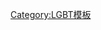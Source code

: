 {{Sidebar with collapsible lists
| name = 同性結合
| style = width:{{{width|}}}
| title = [[同性結合]][[同性婚姻法制化|法制化]]
| expanded = {{{expanded|同性婚姻}}}

| list1class = hlist
| list1title = 全國實行[[同性婚姻]]
| list1name  = 同性婚姻
| list1      = 
*[[荷兰同性婚姻|荷兰]](2001.4.1)
*[[比利时同性婚姻|比利时]](2003.6.1)
*[[西班牙同性婚姻|西班牙]](2005.7.3)
*[[加拿大同性婚姻|加拿大]](2005.7.20)
*[[南非同性婚姻|南非]](2006.11.30)
*[[挪威同性婚姻|挪威]](2009.1.1)
*[[瑞典同性婚姻|瑞典]](2009.5.1)
*[[葡萄牙同性婚姻|葡萄牙]](2010.6.5)
*[[冰岛同性婚姻|冰岛]](2010.6.27)
*[[阿根廷同性婚姻|阿根廷]](2010.7.22)
*[[丹麥同性婚姻|丹麥]](2012.6.15)<sup>2</sup>
*[[巴西同性婚姻|巴西]](2013.5.16)
*[[法國同性婚姻|法國]](2013.5.18)<sup>3、</sup><sup>4</sup>
*[[烏拉圭同性婚姻|烏拉圭]](2013.8.5)
*[[紐西蘭同性婚姻|紐西蘭]](2013.8.19)
*[[盧森堡同性婚姻|盧森堡]](2015.1.1)
*[[美国同性婚姻|美国]](2015.6.26)<sup>5、</sup><sup>6</sup>
*[[愛爾蘭同性婚姻|爱尔兰]](2015.11.16)
*[[哥倫比亞同性婚姻|哥倫比亞]](2016.4.28)
*[[芬蘭同性婚姻|芬蘭]](2017.5.1)
*[[馬爾他同性婚姻|馬爾他]](2017.9.1)
*[[德國同性婚姻|德國]](2017.10.1)
*[[澳大利亚同性婚姻|澳大利亞]](2017.12.9)
*[[奥地利同性婚姻|奥地利]](2019.1.1)
*[[臺灣同性婚姻|中華民國 (台灣)]](2019.5.24)<sup>7</sup>
*[[厄瓜多爾同性婚姻|厄瓜多爾]](2019.7.8)
*[[英国同性婚姻|英國]](2020.1.13)<sup>8</sup>
*[[哥斯达黎加同性婚姻|哥斯达黎加]](2020.5.26)
*[[智利同性婚姻|智利]](2022.5.10)
*[[瑞士同性婚姻|瑞士]](2022.7.1)

| list2class = hlist
| list2title = 部分区域实行[[同性婚姻]]
| list2      = 
*'''[[墨西哥同性婚姻|墨西哥]]'''
**[[墨西哥城同性婚姻|墨西哥城]]
**[[墨西哥同性婚姻|金塔納羅奧州]]
**[[墨西哥同性婚姻|科阿韋拉州]]
**[[墨西哥同性婚姻|奇瓦瓦州]]
**[[墨西哥同性婚姻|纳亚里特州]]
**[[墨西哥同性婚姻|哈利斯科州]]
**[[墨西哥同性婚姻|坎佩切州]]
**[[墨西哥同性婚姻|科利马州]]
**[[墨西哥同性婚姻|米却肯州]]
**[[墨西哥同性婚姻|莫雷洛斯州]]
**[[墨西哥同性婚姻|下加利福尼亞州]]
**[[墨西哥同性婚姻|普埃布拉州]]
**[[墨西哥同性婚姻|恰帕斯州]]
**[[墨西哥同性婚姻|瓦哈卡州]]
**[[墨西哥同性婚姻|聖路易斯波托西州]]
**[[墨西哥同性婚姻|新萊昂州]]
**[[墨西哥同性婚姻|伊達爾戈州]]
**[[墨西哥同性婚姻|南下加利福尼亞州]]
**[[墨西哥同性婚姻|阿瓜斯卡連特斯州]]
**[[墨西哥同性婚姻|特拉斯卡拉州]]
**[[墨西哥同性婚姻|錫那羅亞州]]
**[[墨西哥同性婚姻|索諾拉州]]
**[[墨西哥同性婚姻|克雷塔羅州]]
**[[墨西哥同性婚姻|瓜納華托州]]
**[[墨西哥同性婚姻|薩卡特卡斯州]]
**[[墨西哥同性婚姻|尤卡坦州]]
**[[墨西哥同性婚姻|韋拉克魯斯州]]

| list3class = hlist
| list3title = 特定情況承认[[同性婚姻]]
| list3      = 
*{{tsl|en|Same-sex marriage in Aruba, Curaçao and Sint Maarten|阿魯巴、庫拉索及荷屬聖馬丁同性婚姻|阿魯巴、庫拉索及荷屬聖馬丁}}<sup>9</sup>
*[[墨西哥同性婚姻|墨西哥]]<sup>10</sup>
*[[以色列同性婚姻|以色列]]<sup>11</sup>
*[[爱沙尼亚同性结合|爱沙尼亚]]<sup>11</sup>
*{{tsl|en|Recognition of same-sex unions in Armenia|亞美尼亞同性婚姻|亞美尼亞}}<sup>11</sup>
*[[香港同性婚姻|香港]]<sup>11</sup>

| list4class = hlist
| list4title = 實行[[民事結合|民事結合或伴侶制度]]
| list4      = 
*[[哥斯达黎加民事結合|哥斯达黎加]](1995)
*[[荷兰民事結合|荷兰]](1998)
*[[法国民事結合|法国]](1999)
*[[比利时民事結合|比利时]](2000)
*[[葡萄牙民事結合|葡萄牙]](2000)
*[[卢森堡民事結合|卢森堡]](2004)
*[[新西兰民事結合|新西兰]](2005)
*[[英国民事結合|英国]](2005)
*[[捷克註冊伴侶關係|捷克]](2006)
*[[斯洛文尼亚註冊伴侶關係|斯洛文尼亚]](2006)
*[[南非民事結合|南非]](2006)
*[[瑞士民事結合|瑞士]](2007)
*[[乌拉圭民事結合|乌拉圭]](2008)
*[[厄瓜多尔民事結合|厄瓜多尔]](2008)
*[[哥伦比亚民事結合|哥伦比亚]](2009)
*[[匈牙利民事結合|匈牙利]](2009)
*[[奧地利民事結合|奧地利]](2010)
*[[列支敦士登民事結合|列支敦士登]](2011)
*[[巴西民事結合|巴西]](2011)
*[[曼岛民事结合|曼岛]]（英）(2011)
*[[泽西民事结合|泽西]]（英）(2012)
*[[直布罗陀民事结合|直布罗陀]]（英）(2014)
*[[马耳他民事結合|马耳他]](2014)
*[[安道尔民事結合|安道尔]](2014)
*[[克羅地亞民事結合|克羅地亞]](2014)
*[[阿根廷民事結合|阿根廷]](2015)
*[[智利民事結合|智利]](2015)
*[[塞浦路斯民事同居|塞浦路斯]](2015)
*[[希腊民事结合|希腊]](2015)
*[[爱沙尼亚同性結合|爱沙尼亚]](2016)
*[[意大利民事结合|意大利]](2016)
*[[阿鲁巴民事结合|阿鲁巴]]（荷）(2016)
*[[福克兰群岛民事结合|福克兰群岛]]（英）(2017)
*[[百慕大民事结合|百慕大]]（荷）(2018)
*[[西班牙民事結合|西班牙]](2018)
*[[聖馬利諾民事結合|聖馬利諾]](2018)
*[[开曼群岛民事结合|开曼群岛]]（英）(2020)
*[[摩納哥民事結合|摩納哥]](2020)
*[[蒙特內哥羅民事結合|蒙特內哥羅]](2020)
*[[美国民事結合|美国部分州县]](1998~)
*[[加拿大民事結合|加拿大部分州]](2001~)
*[[澳大利亚註冊伴侶關係|澳大利亚部分州]](2004~)
*[[墨西哥民事結合|墨西哥部分州]](2007~)
*[[日本伴侣宣誓契约|日本部分区市町]](2015~)
*[[台湾伴侣宣誓契约|中华民国(台湾)]](2015~)


| list5class = hlist
| list5title = 承認{{le|未登記的同居關係|Unregistered cohabitation}}（事實上配偶）
| list5    = 
*{{tsl|en|Unregistered cohabitation in Israel|以色列同居關系|以色列}}
*{{tsl|en|LGBT rights in San Marino|聖馬利諾LGBT權益|聖馬利諾}}
*{{tsl|en|LGBT rights in the Cayman Islands|開曼群島LGBT權益|開曼群島（英）}}
*{{tsl|en|LGBT rights in Poland|波蘭LGBT權益|波蘭}}

| list6class = hlist
| list6title = 參見
| list6    = 
* {{tsl|en|Same-sex union legislation|同性結合立法}}
* {{tsl|en|Same-sex union court cases|同性結合訴訟}}
* [[同性結合關係歷史年表]]
* {{tsl|en|Recognition of same-sex unions in Africa|非洲同性結合}}
* {{tsl|en|Recognition of same-sex unions in Asia|亞洲同性結合}}
* {{tsl|en|Recognition of same-sex unions in Europe|歐洲同性結合}}
* {{tsl|en|Recognition of same-sex unions in the Americas|美洲同性結合}}
* {{tsl|en|Recognition of same-sex unions in Oceania|大洋洲同性結合}}
* {{tsl|en|Marriage privatization|婚姻私有化}}
* {{tsl|en|Divorce of same-sex couples|同性結合離婚}}
* {{tsl|en|Same-sex unions and military policy|同性結合與軍方政策}}
* [[LGBT收養]]

| list7title = 註釋
| list7    =
# 依照时间顺序排列
# 丹麦王国邦联的另外两个成员国'''[[格陵兰]]'''(2016.4.1)和'''[[法罗群岛]]'''(2017.7.1)也先后通过了各自的同性婚姻法案。
# 法国的所有海外自治领地及属国同样施行同性婚姻，这些海外自治领及属国有：'''[[新喀里多尼亚]]'''、'''[[法属波利尼西亚]]'''、'''[[瓦利斯和富图纳群岛]]'''、'''[[法属圣马丁]]'''、'''[[聖巴泰勒米島]]'''、'''[[圣皮埃尔和密克隆群岛]]'''、'''[[法属南方和南极洲领地]]'''以及国有荒岛'''[[克利珀顿岛]]'''。
# 法国的5个海外大区被视作法国本土，与欧洲部分施行同样的法律，因此同性婚姻合法，这些海外大区有：[[瓜德罗普]]、[[法属圭亚那]]、[[马提尼克]]、[[留尼汪]]、[[馬約特]]。
# 美国除[[美属萨摩亚]]以外的海外自治领地也先后通过了同性婚姻法案。这些自治领地依次是：'''[[关岛]]'''(2015.6.9)、'''[[北马里亚纳群岛]]'''(2015.6.30)、'''[[美属维尔京群岛]]'''(2015.7.9)和'''[[波多黎各]]'''(2015.7.13)以及'''[[美国本土外小岛屿]]'''。
# 美国的'''[[印第安保留地]]'''施行自己的婚姻法，不受联邦法律和地方政府约束。目前有43个保留地明确施行自己的同性婚姻法，37个保留地承认地方政府登记的同性婚姻。另外一些保留地不施行现代法律意义上的婚姻关系、或者继续遵从民族传统的事实婚姻、宗教婚姻等，情况较为复杂。
# 由於採用隔離式的專法制，與標準的異性婚姻相關法律有所差異（如[[法定結婚年齡]]的不同、同性雙方只有結婚權，沒有訂婚權等）。此外跟台灣人民結婚的中國大陸人民，婚姻关系现阶段被中国大陆法院视为无效。
# 英国的14个海外自治领土中的9个也先后通过了同性婚姻，这些海外自治领土依次为：'''[[南乔治亚岛和南桑威奇群岛]]'''(2014.3.13)、'''[[亞克羅提利與德凱利亞]]'''(2014.6.3)、'''[[英屬印度洋领地]]'''(2014.6.3)、'''[[皮特凯恩群岛]]'''(2015.5.14)、'''[[英屬南极领地]]'''(2016.10.13)、'''[[直布罗陀]]'''(2016.12.15)、'''[[福克兰群岛]]'''(2017.4.29)、'''[[圣赫勒拿、阿森松和特里斯坦-达库尼亚]]'''(2017.12.20)、'''[[百慕大]]'''(2022.3.14)。英国王室的皇家属地也都先后通过了同性婚姻，这些皇家属地依次是：'''[[曼島]]'''(2016.7.22)、'''[[根西岛]]'''(2017.5.2)、'''[[奥尔德尼岛]]'''(2018.6.14)、'''[[泽西岛]]'''(2018.7.1)、'''[[萨克岛]]'''(2020.4.23)。
# 只承认荷兰联合王国境内实行的同性婚姻
# 只承認實行同性婚姻的墨西哥州份中的同性婚姻
# 結婚地實行同性婚姻才會承認
| below = [[Portal:LGBT|LGBT主題]]
}}<noinclude>{{Notice|Changes to this template may not show up immediately in various articles due to server caching. You can bypass this by [[WP:PURGE|purging]] the server cache while on an article page. For quick access to purging functions, activate the ''UTC live clock'' or ''Purge tab'' gadgets in [[SPECIAL:PREFERENCES|你的參數設定]].}}
{{Notice|<big>'''注意：若您更新此模版，請在[[:Commons:File talk:World homosexuality laws.svg]]處留言，這樣該地圖的維護人就能知道這份地圖也需要更新。'''</big>}}[[Category:LGBT模板]]</noinclude>